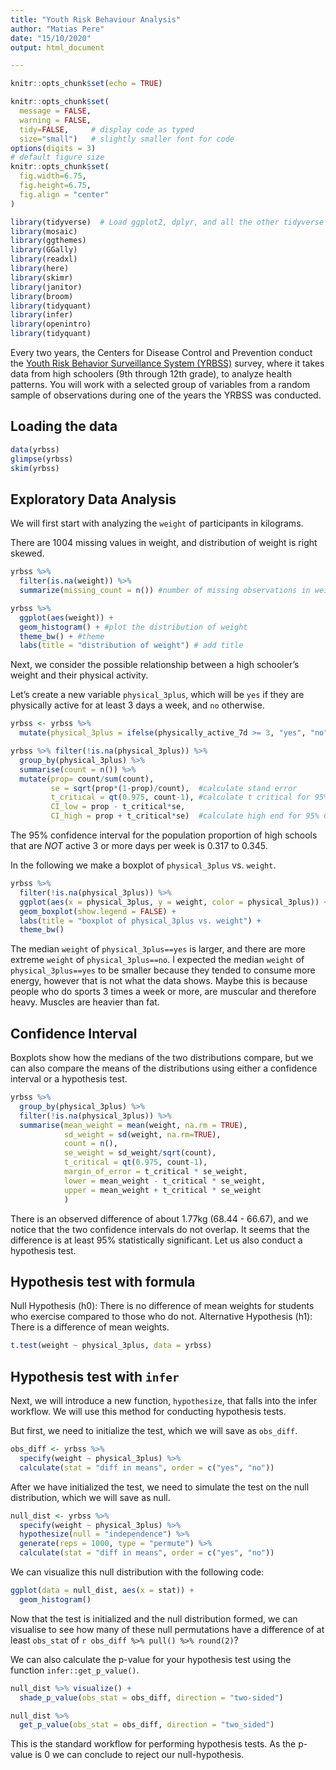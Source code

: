 ```yaml
---
title: "Youth Risk Behaviour Analysis"
author: "Matias Pere"
date: "15/10/2020"
output: html_document

---
```



```r
knitr::opts_chunk$set(echo = TRUE)
```

```r
knitr::opts_chunk$set(
  message = FALSE, 
  warning = FALSE, 
  tidy=FALSE,     # display code as typed
  size="small")   # slightly smaller font for code
options(digits = 3)
# default figure size
knitr::opts_chunk$set(
  fig.width=6.75, 
  fig.height=6.75,
  fig.align = "center"
)
```


```r
library(tidyverse)  # Load ggplot2, dplyr, and all the other tidyverse packages
library(mosaic)
library(ggthemes)
library(GGally)
library(readxl)
library(here)
library(skimr)
library(janitor)
library(broom)
library(tidyquant)
library(infer)
library(openintro)
library(tidyquant)
```



Every two years, the Centers for Disease Control and Prevention conduct the [Youth Risk Behavior Surveillance System (YRBSS)](https://www.cdc.gov/healthyyouth/data/yrbs/index.htm) survey, where it takes data from high schoolers (9th through 12th grade), to analyze health patterns. You will work with a selected group of variables from a random sample of observations during one of the years the YRBSS was conducted.

## Loading the data

```r
data(yrbss)
glimpse(yrbss)
skim(yrbss)
```

## Exploratory Data Analysis

We will first start with analyzing the `weight` of participants in kilograms.

There are 1004 missing values in weight, and distribution of weight is right skewed.

```r
yrbss %>% 
  filter(is.na(weight)) %>% 
  summarize(missing_count = n()) #number of missing observations in weight

yrbss %>% 
  ggplot(aes(weight)) +
  geom_histogram() + #plot the distribution of weight
  theme_bw() + #theme
  labs(title = "distribution of weight") # add title
```

Next, we consider the possible relationship between a high schooler’s weight and their physical activity.

Let’s create a new variable `physical_3plus`, which will be `yes` if they are physically active for at least 3 days a week, and `no` otherwise.

  
```r
yrbss <- yrbss %>% 
  mutate(physical_3plus = ifelse(physically_active_7d >= 3, "yes", "no"))

yrbss %>% filter(!is.na(physical_3plus)) %>% 
  group_by(physical_3plus) %>% 
  summarise(count = n()) %>% 
  mutate(prop= count/sum(count),
         se = sqrt(prop*(1-prop)/count),  #calculate stand error
         t_critical = qt(0.975, count-1), #calculate t critical for 95% CI
         CI_low = prop - t_critical*se,
         CI_high = prop + t_critical*se)  #calculate high end for 95% CI)

```

The  95% confidence interval for the population proportion of high schools that are *NOT* active 3 or more days per week is 0.317 to 0.345.
  

In the following we make a boxplot of `physical_3plus` vs. `weight`. 

```r
yrbss %>% 
  filter(!is.na(physical_3plus)) %>% 
  ggplot(aes(x = physical_3plus, y = weight, color = physical_3plus)) +
  geom_boxplot(show.legend = FALSE) +
  labs(title = "boxplot of physical_3plus vs. weight") +
  theme_bw()
```
The median `weight` of `physical_3plus==yes` is larger, and there are more extreme `weight` of `physical_3plus==no`. I expected the median `weight` of `physical_3plus==yes` to be smaller because they tended to consume more energy, however that is not what the data shows. Maybe this is because people who do sports 3 times a week or more, are muscular and therefore heavy. Muscles are heavier than fat.

## Confidence Interval

Boxplots show how the medians of the two distributions compare, but we can also compare the means of the distributions using either a confidence interval or a hypothesis test.

```r
yrbss %>%
  group_by(physical_3plus) %>%
  filter(!is.na(physical_3plus)) %>% 
  summarise(mean_weight = mean(weight, na.rm = TRUE),
            sd_weight = sd(weight, na.rm=TRUE),
            count = n(),
            se_weight = sd_weight/sqrt(count),
            t_critical = qt(0.975, count-1), 
            margin_of_error = t_critical * se_weight,
            lower = mean_weight - t_critical * se_weight,
            upper = mean_weight + t_critical * se_weight
            )

```

There is an observed difference of about 1.77kg (68.44 - 66.67), and we notice that the two confidence intervals do not overlap. It seems that the difference is at least 95% statistically significant. Let us also conduct a hypothesis test.

## Hypothesis test with formula

Null Hypothesis (h0): There is no difference of mean weights for students who exercise compared to those who do not.
Alternative Hypothesis (h1): There is a difference of mean weights.

```r
t.test(weight ~ physical_3plus, data = yrbss)
```



## Hypothesis test with `infer`

Next, we will introduce a new function, `hypothesize`, that falls into the infer workflow. We will use this method for conducting hypothesis tests.

But first, we need to initialize the test, which we will save as `obs_diff`.

```r
obs_diff <- yrbss %>%
  specify(weight ~ physical_3plus) %>%
  calculate(stat = "diff in means", order = c("yes", "no"))

```

After we have initialized the test, we need to simulate the test on the null distribution, which we will save as null.


```r
null_dist <- yrbss %>%
  specify(weight ~ physical_3plus) %>%
  hypothesize(null = "independence") %>%
  generate(reps = 1000, type = "permute") %>%
  calculate(stat = "diff in means", order = c("yes", "no"))

```

We can visualize this null distribution with the following code:

```r
ggplot(data = null_dist, aes(x = stat)) +
  geom_histogram()

```


Now that the test is initialized and the null distribution formed, we can visualise to see how many of these null permutations have a difference of at least `obs_stat` of `r obs_diff %>% pull() %>% round(2)`?

We can also calculate the p-value for your hypothesis test using the function `infer::get_p_value()`.

```r

null_dist %>% visualize() +
  shade_p_value(obs_stat = obs_diff, direction = "two-sided")

null_dist %>%
  get_p_value(obs_stat = obs_diff, direction = "two_sided")

```

This is the standard workflow for performing hypothesis tests.
As the p-value is 0 we can conclude to reject our null-hypothesis.